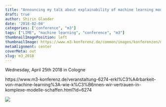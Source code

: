 ```yaml
---
title: "Announcing my talk about explainability of machine learning models at Minds Mastering Machines Conference"
draft: true
author: Shirin Glander
date: '2018-02-04'
categories: ["conference", "m3"]
tags: ["LIME", "machine learning", "conference", "m3"]
thumbnailImagePosition: left
thumbnailImage: https://www.m3-konferenz.de/common/images/konferenzen/m3.png
metaAlignment: center
coverMeta: out
slug: m3_2018
---
```


Wednesday, April 25th 2018 in Cologne

https://www.m3-konferenz.de/veranstaltung-6274-erkl%C3%A4rbarkeit-von-machine-learning%3A-wie-k%C3%B6nnen-wir-vertrauen-in-komplexe-modelle-schaffen.html?id=6274

![](https://www.m3-konferenz.de/common/images/konferenzen/m3.png)